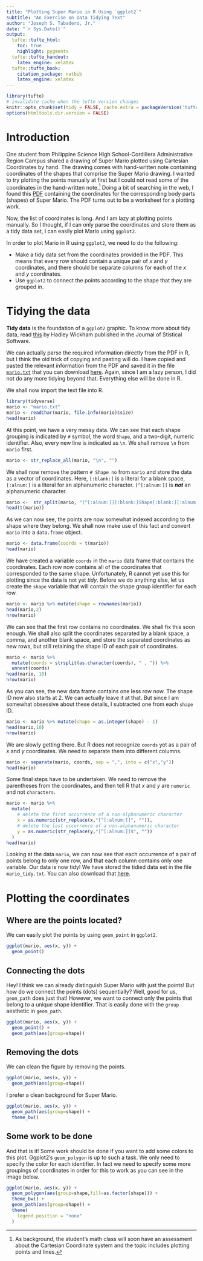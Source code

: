 ```yaml
---
title: "Plotting Super Mario in R Using `ggplot2`"
subtitle: "An Exercise on Data Tidying Text"
author: "Joseph S. Tabadero, Jr."
date: "`r Sys.Date()`"
output:
  tufte::tufte_html: 
    toc: true
    highlight: pygments
  tufte::tufte_handout:
    latex_engine: xelatex
  tufte::tufte_book:
    citation_package: natbib
    latex_engine: xelatex
---
```


```r
library(tufte)
# invalidate cache when the tufte version changes
knitr::opts_chunk$set(tidy = FALSE, cache.extra = packageVersion('tufte'))
options(htmltools.dir.version = FALSE)
```

# Introduction

One student from Philippine Science High School-Cordillera Administrative Region Campus shared a drawing of Super Mario plotted using Cartesian Coordinates by hand. The drawing comes with hand-written note containing coordinates of the shapes that comprise the Super Mario drawing. I wanted to try plotting the points manually at first but I could not read some of the coordinates in the hand-written note.^[As background, the student's math class will soon have an assessment about the Cartesian Coordinate system and the topic includes plotting points and lines.] Doing a bit of searching in the web, I found this [PDF](https://gsclchood.wikispaces.com/file/view/Mario.pdf/423175626/Mario.pdf) containing the coordinates for the corresponding body parts (shapes) of Super Mario. The PDF turns out to be a worksheet for a plotting work. 

Now, the list of coordinates is long. And I am lazy at plotting points manually. So I thought, if I can only parse the coordinates and store them as a tidy data set, I can easily plot Mario using `ggplot2`.

In order to plot Mario in R using `ggplot2`, we need to do the following:

* Make a tidy data set from the coordinates provided in the PDF. This means that every row should contain a unique pair of $x$ and $y$ coordinates, and there should be separate columns for each of the $x$ and $y$ coordinates.
* Use `ggplot2` to connect the points according to the shape that they are grouped in.

# Tidying the data

**Tidy data** is the foundation of a `ggplot2` graphic. To know more about tidy data, read [this](https://www.jstatsoft.org/article/view/v059i10/v59i10.pdf) by Hadley Wickham published in the Journal of Stistical Software.

We can actually parse the required information directly from the PDF in R, but I think the old trick of copying and pasting will do. I have copied and pasted the relevant information from the PDF and saved it in the file [`mario.txt`](https://raw.githubusercontent.com/josephuses/Plotting-Super-Mario-in-R/master/mario.txt) that you can download [here](https://raw.githubusercontent.com/josephuses/Plotting-Super-Mario-in-R/master/mario.txt). Again, since I am a lazy person, I did not do any more tidying beyond that. Everything else will be done in R.

We shall now import the text file into R.

```r
library(tidyverse)
mario <- "mario.txt"
mario <- readChar(mario, file.info(mario)$size)
head(mario)
```

At this point, we have a very messy data. We can see that each shape grouping is indicated by `#` symbol, the word `Shape`, and a two-digit, numeric identifier. Also, every new line is indicated as `\n`. We shall remove `\n` from `mario` first.

```r
mario <- str_replace_all(mario, "\n", "")
```

We shall now remove the pattern `# Shape no` from `mario` and store the data as a vector of coordinates. Here, `[:blank:]` is a literal for a blank space, `[:alnum:]` is a literal for an alphanumeric character. `[^[:alnum:]]` is ***not*** an alphanumeric character.

```r
mario <-  str_split(mario, "[^[:alnum:]][:blank:]Shape[:blank:][:alnum:][:alnum:]", simplify = TRUE)
head(t(mario))
```

As we can now see, the points are now somewhat indexed according to the shape where they belong. We shall now make use of this fact and convert `mario` into a `data.frame` object.

```r
mario <- data.frame(coords = t(mario))
head(mario)
```

We have created a variable `coords` in the `mario` data frame that contains the coordinates. Each row now contains all of the coordinates that corresponded to the same shape. Unfortunately, R cannot yet use this for plotting since the data is not yet *tidy*. Before we do anything else, let us create the `shape` variable that will contain the shape group identifier for each row.

```r
mario <- mario %>% mutate(shape = rownames(mario))
head(mario,2)
nrow(mario)
```

We can see that the first row contains no coordinates. We shall fix this soon enough. We shall also split the coordinates separated by a blank space, a comma, and another blank space, and store the separated coordinates as new rows, but still retaining the shape ID of each pair of coordinates.

```r
mario <- mario %>% 
  mutate(coords = strsplit(as.character(coords), " , ")) %>%
  unnest(coords)
head(mario, 10)
nrow(mario)
```

As you can see, the new data frame contains one less row now. The shape ID now also starts at 2. We can actually leave it at that. But since I am somewhat obsessive about these details, I subtracted one from each `shape` ID.

```r
mario <- mario %>% mutate(shape = as.integer(shape) - 1)
head(mario,10)
nrow(mario)
```

We are slowly getting there. But R does not recognize `coords` yet as a pair of $x$ and $y$ coordinates. We need to separate them into different columns.

```r
mario <- separate(mario, coords, sep = ",", into = c("x","y"))
head(mario)
```

Some final steps have to be undertaken. We need to remove the parentheses from the coordinates, and then tell R that $x$ and $y$ are `numeric` and not `characters`.

```r
mario <- mario %>%
  mutate(
    # delete the first occurrence of a non-alphanumeric character
    x = as.numeric(str_replace(x,"[^[:alnum:]]", "")),
    # delete the last occurrence of a non-alphanumeric character
    y = as.numeric(str_replace(y,"[^[:alnum:]]$", ""))
  )
head(mario)
```

Looking at the data `mario`, we can now see that each occurrence of a pair of points belong to only one row, and that each column contains only one variable. Our data is now tidy! We have stored the tidied data set in the file `mario_tidy.txt`. You can also download that [here](https://github.com/josephuses/Plotting-Super-Mario-in-R).

# Plotting the coordinates

## Where are the points located?

We can easily plot the points by using `geom_point` in `ggplot2`.


```r
ggplot(mario, aes(x, y)) + 
  geom_point()
```

## Connecting the dots

Hey! I think we can already distinguish Super Mario with just the points! But how do we connect the points (dots) sequentially? Well, good for us, `geom_path` does just that! However, we want to connect only the points that belong to a unique shape identifier. That is easily done with the `group` aesthetic in `geom_path`.

```r
ggplot(mario, aes(x, y)) + 
  geom_point() +
  geom_path(aes(group=shape))
```

## Removing the dots

We can clean the figure by removing the points. 

```r
ggplot(mario, aes(x, y)) + 
  geom_path(aes(group=shape))
```

I prefer a clean background for Super Mario.


```r
ggplot(mario, aes(x, y)) + 
  geom_path(aes(group=shape)) + 
  theme_bw()
```

## Some work to be done

And that is it! Some work should be done if you want to add some colors to this plot. Ggplot2's `geom_polygon` is up to such a task. We only need to specify the color for each identifier. In fact we need to specify some more groupings of coordinates in order for this to work as you can see in the image below.


```r
ggplot(mario, aes(x, y)) + 
  geom_polygon(aes(group=shape,fill=as.factor(shape))) +
  theme_bw() +
  geom_path(aes(group=shape)) + 
  theme(
    legend.position = "none"
  )
```

